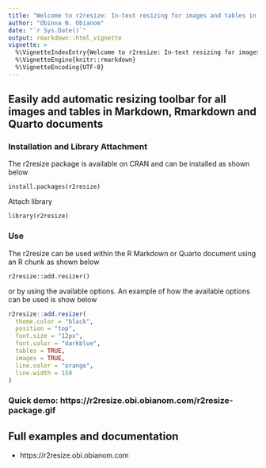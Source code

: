 ```yaml
---
title: "Welcome to r2resize: In-text resizing for images and tables in Markdown and Quarto documents"
author: "Obinna N. Obianom"
date: "`r Sys.Date()`"
output: rmarkdown::html_vignette
vignette: >
  %\VignetteIndexEntry{Welcome to r2resize: In-text resizing for images and tables in Markdown and Quarto documents}
  %\VignetteEngine{knitr::rmarkdown}
  %\VignetteEncoding{UTF-8}
---
```



## Easily add automatic resizing toolbar for all images and tables in Markdown, Rmarkdown and Quarto documents

### Installation and Library Attachment

The r2resize package is available on CRAN and can be installed as shown below

`install.packages(r2resize)`

Attach library 

`library(r2resize)`

### Use

The r2resize can be used within the R Markdown or Quarto document using an R chunk as shown below


`r2resize::add.resizer()`

or by using the available options. An example of how the available options can be used is show below

```r
r2resize::add.resizer(
  theme.color = "black",
  position = "top",
  font.size = "12px",
  font.color = "darkblue",
  tables = TRUE,
  images = TRUE,
  line.color = "orange",
  line.width = 150
)
```

### Quick demo: https://r2resize.obi.obianom.com/r2resize-package.gif


## Full examples and documentation

 + https://r2resize.obi.obianom.com
